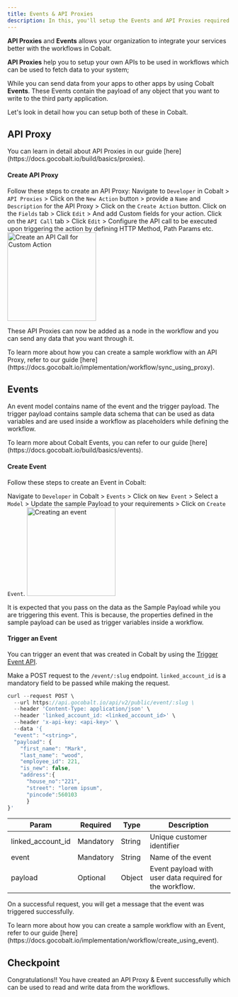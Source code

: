 ```yaml
---
title: Events & API Proxies
description: In this, you'll setup the Events and API Proxies required for the integrations
---
```


**API Proxies** and **Events** allows your organization to integrate your services better with the workflows in Cobalt. 

**API Proxies** help you to setup your own APIs to be used in workflows which can be used to fetch data to your system;

While you can send data from your apps to other apps by using Cobalt **Events**. These Events contain the payload of any object that you want to write to the third party application.


Let's look in detail how you can setup both of these in Cobalt.

## API Proxy

<Info>
You can learn in detail about API Proxies in our guide [here](https://docs.gocobalt.io/build/basics/proxies).
</Info>

#### Create API Proxy

Follow these steps to create an API Proxy:
<Steps>
  <Step title="Create Action">
    Navigate to `Developer` in Cobalt > `API Proxies` > Click on the `New Action` button > provide a `Name` and `Description` for the API Proxy > Click on the `Create Action` button.
  </Step>
  <Step title="Configure the Fields">
    Click on the `Fields` tab > Click `Edit` > And add Custom fields for your action.
  </Step>
  <Step title="Configure the API Call">
    Click on the `API Call` tab > Click `Edit` > Configure the API call to be executed upon triggering the action by defining HTTP Method, Path Params etc.
   <img height="200" src="/images/Developer/call_proxy.png" alt="Create an API Call for Custom Action"/> 
  </Step>
</Steps>

These API Proxies can now be added as a node in the workflow and you can send any data that you want through it.

<Info>
To learn more about how you can create a sample workflow with an API Proxy, refer to our guide [here](https://docs.gocobalt.io/implementation/workflow/sync_using_proxy).
</Info>

## Events
An event model contains name of the event and the trigger payload. The trigger payload contains sample data schema that can be used as data variables and are used inside a workflow as placeholders while defining the workflow.

<Info>
To learn more about Cobalt Events, you can refer to our guide [here](https://docs.gocobalt.io/build/basics/events).
</Info>

#### Create Event

Follow these steps to create an Event in Cobalt:

Navigate to `Developer` in Cobalt > `Events` > Click on `New Event` > Select a `Model` > Update the sample Payload to your requirements > Click on `Create Event`.
<img height="200" src="/images/Developer/create-event.png" alt="Creating an event"/>

<Tip>
It is expected that you pass on the data as the Sample Payload while you are triggering this event. This is because, the properties defined in the sample payload can be used as trigger variables inside a workflow.
</Tip>

#### Trigger an Event

You can trigger an event that was created in Cobalt by using the [Trigger Event API](https://docs.gocobalt.io/api-reference/event/trigger-an-event-from-your-application).

Make a POST request to the `/event/:slug` endpoint. `linked_account_id` is a mandatory field to be passed while making the request.
``` JavaScript Request
curl --request POST \
  --url https://api.gocobalt.io/api/v2/public/event/:slug \
  --header 'Content-Type: application/json' \
  --header 'linked_account_id: <linked_account_id>' \
  --header 'x-api-key: <api-key>' \
  --data '{
  "event": "<string>",
  "payload": {
    "first_name": "Mark",
    "last_name": "wood",
    "employee_id": 221,
    "is_new": false,
    "address":{
      "house_no":"221",
      "street": "lorem ipsum",
      "pincode":560103
      }
}'
```
| Param | Required | Type | Description |
|-------|----------|------|-------------|
|linked_account_id| Mandatory | String | Unique customer identifier|
|event| Mandatory | String | Name of the event|
|payload| Optional | Object | Event payload with user data required for the workflow.|

On a successful request, you will get a message that the event was triggered successfully.

<Info>
To learn more about how you can create a sample workflow with an Event, refer to our guide [here](https://docs.gocobalt.io/implementation/workflow/create_using_event).
</Info>

## Checkpoint
<Check>
Congratulations!! You have created an API Proxy & Event successfully which can be used to read and write data from the workflows.
</Check>